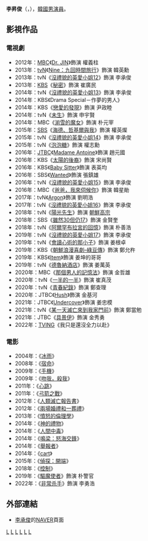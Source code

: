 {{藝人
|姓名 = 李昇俊
|類型 = 男演員
|圖片 =
|圖片尺寸 = 
|圖片簡介 = 
|本名 = 
|外文名 = 이승준
|外文 = ko
|羅馬拼音 = Lee Seung Joon
|英文名 =
|暱稱 =
|其他藝名 = 
|國籍 = {{KOR}}
|出生日期 = {{birth_date_and_age|1973|2|11}}
|出生地點 = {{KOR}}
|宗教信仰 = 
|語言 = [[韓語|韓語]]
|職業 = [[演員|演員]]
|教育程度 = [[首爾藝術大學|首爾藝術大學]]戲劇系
|出道作品 = 
|出道日期 = 1999年
|代表作品 = 
|活躍年代 =
|唱片公司 = 
|經紀公司 = HM Entertainment
|相關團體 = 
|網站 = 
}}

'''李昇俊'''（{{lang-ko|'''이승준'''}}，{{bd|1973年|2月11日}}），[[韓國|韓國]][[男演員|男演員]]。

== 影視作品 ==
=== 電視劇 ===
*2012年：[[文化廣播_(韓國)|MBC]]《[[Dr._JIN|Dr. JIN]]》飾演 權義柱
*2013年：[[tvN|tvN]]《[[Nine：九回時間旅行|Nine：九回時間旅行]]》飾演 韓英勳
*2013年：tvN《[[沒禮貌的英愛小姐#第十二季|沒禮貌的英愛小姐12]]》飾演 李承俊
*2013年：[[韓國放送公社|KBS]]《[[秘密_(2013年電視劇)|秘密]]》飾演 崔廣民
*2014年：tvN《[[沒禮貌的英愛小姐#第十三季|沒禮貌的英愛小姐13]]》飾演 李承俊
*2014年：KBS《Drama Special－作夢的男人》
*2014年：KBS《[[戀愛的發現|戀愛的發現]]》飾演 尹政睦
*2014年：tvN《[[未生|未生]]》飾演 申宇賢
*2014年：MBC《[[湔雪的魔女|湔雪的魔女]]》飾演 朴元宰
*2015年：[[SBS_(韓國)|SBS]]《[[海德、哲基爾與我|海德、哲基爾與我]]》飾演 權英燦
*2015年：tvN《[[沒禮貌的英愛小姐#第十四季|沒禮貌的英愛小姐14]]》飾演 李承俊
*2015年：tvN《[[泡泡糖_(電視劇)|泡泡糖]]》飾演 權志勳
*2016年：[[JTBC|JTBC]]《[[Madame_Antoine|Madame Antoine]]》飾演 趙元國
*2016年：KBS《[[太陽的後裔|太陽的後裔]]》飾演 宋尚賢
*2016年：KBS《[[Baby_Sitter|Baby Sitter]]》飾演 表英均
*2016年：SBS《[[Wanted|Wanted]]》飾演 張鎮雄
*2016年：tvN《[[沒禮貌的英愛小姐#第十五季|沒禮貌的英愛小姐15]]》飾演 李承俊
*2016年：MBC《[[爸爸，我來伺候你|爸爸，我來伺候你]]》飾演 韓星勛
*2017年：tvN《[[Argon_(電視劇)|Argon]]》飾演 劉明浩
*2017年：tvN《[[沒禮貌的英愛小姐16|沒禮貌的英愛小姐16]]》飾演 李承俊
*2018年：tvN《[[陽光先生|陽光先生]]》飾演 [[朝鮮高宗|朝鮮高宗]]
*2018年：SBS《[[雖然30但仍17|雖然30但仍17]]》飾演 金賢奎
*2018年：tvN《[[阿爾罕布拉宮的回憶_(電視劇)|阿爾罕布拉宮的回憶]]》飾演 朴善浩
*2019年：tvN《[[沒禮貌的英愛小姐#第十七季|沒禮貌的英愛小姐17]]》飾演 李承俊
*2019年：tvN《[[會讀心術的那小子|會讀心術的那小子]]》飾演 姜根卓
*2019年：KBS《[[朝鮮浪漫喜劇–綠豆傳|朝鮮浪漫喜劇–綠豆傳]]》飾演 鄭允杵
*2019年：KBS《[[Item_(電視劇)|Item]]》飾演 姜坤的哥哥
*2019年：tvN《[[德魯納酒店|德魯納酒店]]》飾演 姜萬英
*2020年：MBC《[[那個男人的記憶法|那個男人的記憶法]]》飾演 金哲雄
*2020年：tvN《[[一半的一半|一半的一半]]》飾演 崔真茂
*2020年：tvN《[[青春紀錄|青春紀錄]]》飾演 鄭查理
*2020年：JTBC《[[Hush|Hush]]》飾演 金基河
*2021年：JTBC《[[Undercover_(2021年電視劇)|Undercover]]》飾演 姜忠模
*2021年：tvN《[[某一天滅亡來到我家門前|某一天滅亡來到我家門前]]》飾演 鄭當勉
*2021年：JTBC《[[具景伊|具景伊]]》飾演 金秀勇
*2022年：[[TVING|TVING]]《我只是還沒全力以赴》

=== 電影 ===
*2004年：《[[冰雨_(電影)|冰雨]]》
*2008年：《[[宿命_(電影)|宿命]]》
*2009年：《[[手機_(韓國電影)|手機]]》
*2009年：《[[吻我，殺我|吻我，殺我]]》
*2011年：《[[心跳_(電影)|心跳]]》
*2011年：《[[弓箭之戰|弓箭之戰]]》
*2012年：《[[人類滅亡報告書|人類滅亡報告書]]》
*2012年：《[[兩場婚禮和一葬禮|兩場婚禮和一葬禮]]》
*2013年：《[[憤怒的倫理學|憤怒的倫理學]]》
*2014年：《[[神的禮物_(電影)|神的禮物]]》
*2014年：《[[人間中毒|人間中毒]]》
*2014年：《[[鳴梁：怒海交鋒|鳴梁：怒海交鋒]]》
*2014年：《[[举报者_(电影)|舉報者]]》
*2014年：《[[cart(電影)|cart]]》
*2015年：《[[偵探：開端|偵探：開端]]》
*2018年：《[[控制_(韓國電影)|控制]]》
*2019年：《[[驅魔使者|驅魔使者]]》飾演 朴警官
*2022年：《[[非常杀手|非常杀手]]》飾演 李勇浩

== 外部連結 ==
*[https://people.search.naver.com/search.naver?where=nexearch&query=%EC%9D%B4%EC%8A%B9%EC%A4%80&sm=tab_etc&ie=utf8&key=PeopleService&os=155909 李承俊]的[[NAVER|NAVER]]頁面{{ko icon}}

{{HM Entertainment}}
{{金銀淑作品}}

[[Category:韓國電視演員|L]]
[[Category:韓國電影演員|L]]
[[Category:首爾藝術大學校友|L]]
[[Category:李姓|L]]
[[Category:韓國男演員|L]]
[[Category:1973年出生|L]]